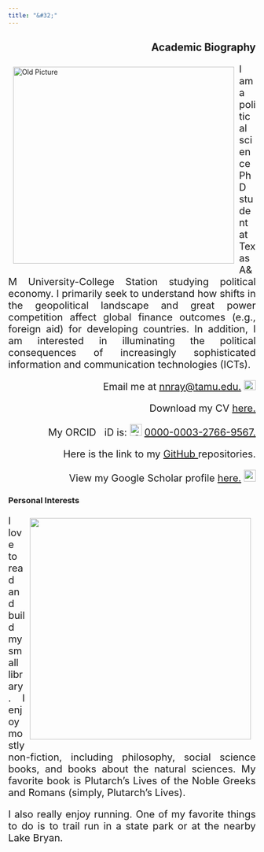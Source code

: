```yaml
---
title: "&#32;"
---
```

<section>
<h1 align="right"> Academic Biography </h1>
  <p> <img src="Old_Picture.jpg" alt="Old Picture" style="float:left;padding:10px;width:450px;height:400px;">
  </p>
  <p align="justify" style = "font-size:20px;"> I am a political science PhD student at Texas A&M University-College Station studying political economy. I primarily seek to understand how shifts in the geopolitical landscape and great power competition affect global finance outcomes (e.g., foreign aid) for developing countries. In addition, I am interested in illuminating the political consequences of increasingly sophisticated information and communication technologies (ICTs).
  </p>
  <p style = "font-size:20px;" align="right"> Email me at <a href = "mailto: nnray@tamu.edu">nnray@tamu.edu.</a> <img src="gmail.png" style="width:24px;height:20px;">
  </p>
  <p style = "font-size:20px;" align="right"> Download my CV <a href=Ray_CV.pdf>here. <i class="glyphicon glyphicon-save"></i></a>
  </p>
  <p style = "font-size:20px;" align="right"> My ORCID<i class="fa fa-regular fa-registered" style="font-size: 0.6em;position:absolute;"></i> &nbsp; iD is: <img alt="ORCID logo" src="https://info.orcid.org/wp-content/uploads/2019/11/orcid_16x16.png" width="24" height="24"/> <a href=https://orcid.org/0000-0003-2766-9567> 0000-0003-2766-9567. </a>
  </p>
  <p style = "font-size:20px;" align="right"> Here is the link to my <a href=https://github.com/nnray> GitHub <i class="fa fa-github fa-lg"></i></a> repositories.
  </p>
  <p style = "font-size:20px;" align="right"> View my Google Scholar profile <a href=https://scholar.google.com/citations?hl=en&user=d9-Ls4YAAAAJ>here.</a> <img src="googlescholar.png" style="width:24px;height:24px;">
  </p>

<section>
<h1 align="left"> Personal Interests </h1>
  <p> <img src="library.jpg" style="float:right;padding:10px;width:450px;height:450px">
  </p>
  <p align="justify" style="font-size:20px;"> I love to read and build my small library. I enjoy mostly non-fiction, including philosophy, social science books, and books about the natural sciences. My favorite book is Plutarch's Lives of the Noble Greeks and Romans (simply, Plutarch's Lives).
  </p>
  <p align="justify" style="font-size:20px;"> I also really enjoy running. One of my favorite things to do is to trail run in a state park or at the nearby Lake Bryan.
  </p>
</section>